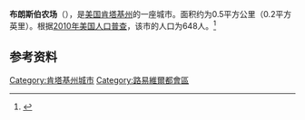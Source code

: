 {{Infobox City 
|chinese_name = 布朗斯伯农场
|official_name = Brownsboro Farm
|image_flag = 
|image_seal = 
|image_skyline = 
|image_map = <!-- 檔案不存在 KYMap-doton-BrownsboroFarm.PNG -->
|map_caption =
|subdivision_type = [[國家|國家]]
|subdivision_name = {{USA}}
|leader_title = 
|leader_name = 
|subdivision_type1 = [[美國行政區劃|州]]
|subdivision_name1 = [[肯塔基州|肯塔基州]]
|subdivision_type2 = [[肯塔基州行政区划|县]]
|subdivision_name2 = Jefferson
|found_date = 
|area_total = 0.5
|area_land = 
|area_water = 
|population_as_of = 2010
|population_total = 648
|population_density = 
|timezone = 
|utc_offset = 
|timezone_DST = 
|utc_offset_DST = 
}}

'''布朗斯伯农场'''（{{lang-en|'''Brownsboro Farm'''}}），是[[美国|美国]][[肯塔基州|肯塔基州]]的一座城市。面积约为0.5平方公里（0.2平方英里）。根据[[2010年美国人口普查|2010年美国人口普查]]，该市的人口为648人。<ref name=census>{{cite web |url = http://www.census.gov/prod/www/abs/decennial/ |title = Census of Population and Housing |publisher = U.S. Census Bureau |accessdate = November 18, 2011 |archive-url = https://web.archive.org/web/20060208103743/http://www.census.gov/prod/www/abs/decennial/ |archive-date = 2006-02-08 |dead-url = yes }}</ref>

== 参考资料 ==
{{reflist}}

[[Category:肯塔基州城市|Category:肯塔基州城市]]
[[Category:路易維爾都會區|Category:路易維爾都會區]]

{{Kentucky-stub}}